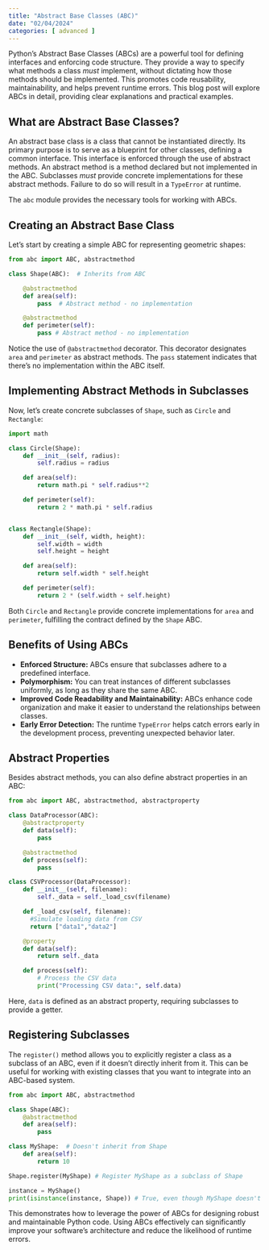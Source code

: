 ```yaml
---
title: "Abstract Base Classes (ABC)"
date: "02/04/2024"
categories: [ advanced ]
---
```



Python's Abstract Base Classes (ABCs) are a powerful tool for defining interfaces and enforcing code structure. They provide a way to specify what methods a class *must* implement, without dictating how those methods should be implemented. This promotes code reusability, maintainability, and helps prevent runtime errors.  This blog post will explore ABCs in detail, providing clear explanations and practical examples.

## What are Abstract Base Classes?

An abstract base class is a class that cannot be instantiated directly. Its primary purpose is to serve as a blueprint for other classes, defining a common interface.  This interface is enforced through the use of abstract methods. An abstract method is a method declared but not implemented in the ABC.  Subclasses *must* provide concrete implementations for these abstract methods.  Failure to do so will result in a `TypeError` at runtime.

The `abc` module provides the necessary tools for working with ABCs.


## Creating an Abstract Base Class

Let's start by creating a simple ABC for representing geometric shapes:

```python
from abc import ABC, abstractmethod

class Shape(ABC):  # Inherits from ABC

    @abstractmethod
    def area(self):
        pass  # Abstract method - no implementation

    @abstractmethod
    def perimeter(self):
        pass # Abstract method - no implementation

```

Notice the use of `@abstractmethod` decorator. This decorator designates `area` and `perimeter` as abstract methods.  The `pass` statement indicates that there's no implementation within the ABC itself.


## Implementing Abstract Methods in Subclasses

Now, let's create concrete subclasses of `Shape`, such as `Circle` and `Rectangle`:

```python
import math

class Circle(Shape):
    def __init__(self, radius):
        self.radius = radius

    def area(self):
        return math.pi * self.radius**2

    def perimeter(self):
        return 2 * math.pi * self.radius


class Rectangle(Shape):
    def __init__(self, width, height):
        self.width = width
        self.height = height

    def area(self):
        return self.width * self.height

    def perimeter(self):
        return 2 * (self.width + self.height)
```

Both `Circle` and `Rectangle` provide concrete implementations for `area` and `perimeter`, fulfilling the contract defined by the `Shape` ABC.


## Benefits of Using ABCs

* **Enforced Structure:**  ABCs ensure that subclasses adhere to a predefined interface.
* **Polymorphism:** You can treat instances of different subclasses uniformly, as long as they share the same ABC.
* **Improved Code Readability and Maintainability:**  ABCs enhance code organization and make it easier to understand the relationships between classes.
* **Early Error Detection:**  The runtime `TypeError` helps catch errors early in the development process, preventing unexpected behavior later.



## Abstract Properties

Besides abstract methods, you can also define abstract properties in an ABC:

```python
from abc import ABC, abstractmethod, abstractproperty

class DataProcessor(ABC):
    @abstractproperty
    def data(self):
        pass

    @abstractmethod
    def process(self):
        pass

class CSVProcessor(DataProcessor):
    def __init__(self, filename):
        self._data = self._load_csv(filename)

    def _load_csv(self, filename):
      #Simulate loading data from CSV
      return ["data1","data2"]

    @property
    def data(self):
        return self._data

    def process(self):
        # Process the CSV data
        print("Processing CSV data:", self.data)

```

Here, `data` is defined as an abstract property, requiring subclasses to provide a getter.



##  Registering Subclasses

The `register()` method allows you to explicitly register a class as a subclass of an ABC, even if it doesn't directly inherit from it. This can be useful for working with existing classes that you want to integrate into an ABC-based system.

```python
from abc import ABC, abstractmethod

class Shape(ABC):
    @abstractmethod
    def area(self):
        pass

class MyShape:  # Doesn't inherit from Shape
    def area(self):
        return 10

Shape.register(MyShape) # Register MyShape as a subclass of Shape

instance = MyShape()
print(isinstance(instance, Shape)) # True, even though MyShape doesn't explicitly inherit from Shape

```


This demonstrates how to leverage the power of ABCs for designing robust and maintainable Python code.  Using ABCs effectively can significantly improve your software's architecture and reduce the likelihood of runtime errors.

